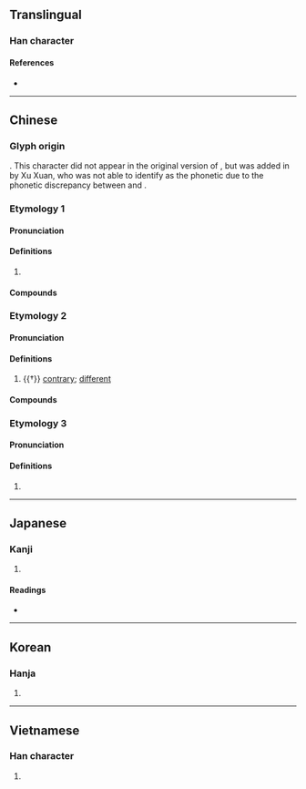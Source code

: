 {{character info/new}}
==Translingual==

===Han character===
{{Han char|rn=9|rad=人|as=08|sn=10|four=27220|canj=OBGR|ids=⿰亻周}}

====References====
* {{Han ref|kx=0108.070|dkj=00778|dj=0230.030|hdz=10181.070|uh=501C|ud=20508|bh=D0D7|bd=53463}}

----

==Chinese==

===Glyph origin===
{{Han etym}}
{{Han compound|人|周|ls=psc|c1=s|c2=p|t1=man}}. This character did not appear in the original version of ''{{w|Shuowen}}'', but was added in by Xu Xuan, who was not able to identify {{l|zh|周}} as the phonetic due to the phonetic discrepancy between {{ltc-l|周}} and {{ltc-l|倜}}.

===Etymology 1===
{{zh-forms|alt=俶}}

====Pronunciation====
{{zh-pron
|m=tì
|c=tik1
|mn=xm,zz:thek/qz:thiak
|mc=y
|oc=y
|ma=
|cat=
}}

====Definitions====
{{zh-hanzi}}

# {{zh-used2|c}}

====Compounds====
{{zh-der|倜儻不羈|倜儻不群|倜儻|風流倜儻|倜然|倜倜|倜㑥|倜䓪|倜詭|倜踼}}

===Etymology 2===
{{zh-forms}}

====Pronunciation====
{{zh-pron
|m=zhōu
|cat=a
}}

====Definitions====
{{zh-hanzi}}

# {{†}} [[contrary]]; [[different]]

====Compounds====
{{zh-der|倜倡|倜侏}}

===Etymology 3===
{{zh-forms}}

====Pronunciation====
{{zh-pron
|m=diào
|cat=
}}

====Definitions====
{{zh-hanzi}}

# {{zh-only|倜𠍩}}

----

==Japanese==

===Kanji===
{{ja-kanji|grade=|rs=人08}}

# {{rfdef|ja|sort=人08}}

====Readings====
* {{ja-readings|on=[[てき]] (teki), [[ちゃく]] (chaku), [[ちゅう]] (chū), [[ちゅ]] (chu)|kun=[[すぐれる]] (sugureru), [[おろか]] (oroka), [[そむく]] (somuku)}}

----

==Korean==

===Hanja===
{{ko-hanja|hangeul=척|rv=cheok|mr=ch'ŏk}}

# {{rfdef|ko|sort=人08}}

----

==Vietnamese==

===Han character===
{{vi-hantu|[[thích]]|rs=人08}}

# {{rfdef|vi|sort=人08}}